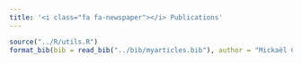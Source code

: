```yaml
---
title: '<i class="fa fa-newspaper"></i> Publications'
---
```


```r
source("../R/utils.R")
format_bib(bib = read_bib("../bib/myarticles.bib"), author = "Mickaël Canouil", output = "website")
```

